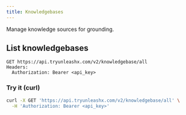 ```yaml
---
title: Knowledgebases
---
```


Manage knowledge sources for grounding.

## List knowledgebases

```
GET https://api.tryunleashx.com/v2/knowledgebase/all
Headers:
  Authorization: Bearer <api_key>
```

### Try it (curl)

```bash
curl -X GET 'https://api.tryunleashx.com/v2/knowledgebase/all' \
  -H 'Authorization: Bearer <api_key>'
``` 